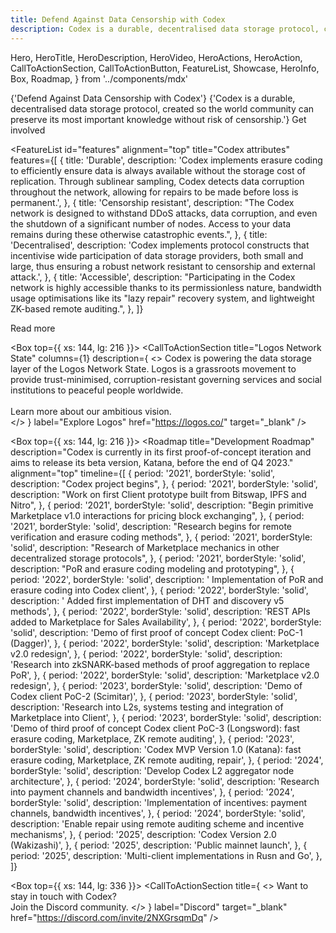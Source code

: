```yaml
---
title: Defend Against Data Censorship with Codex
description: Codex is a durable, decentralised data storage protocol, created so the world community can preserve its most important knowledge without risk of censorship.
---
```


  Hero,
  HeroTitle,
  HeroDescription,
  HeroVideo,
  HeroActions,
  HeroAction,
  CallToActionSection,
  CallToActionButton,
  FeatureList,
  Showcase,
  HeroInfo,
  Box,
  Roadmap,
} from '../components/mdx'

<Hero size="large">
  <HeroInfo>
    <HeroTitle>
      {'Defend Against Data Censorship with Codex'}
    </HeroTitle>
    <HeroDescription>
      {'Codex is a durable, decentralised data storage protocol, created so the world community can preserve its most important knowledge without risk of censorship.'} 
    </HeroDescription>
    <HeroActions>
      <HeroAction href="https://discord.gg/2NXGrsqmDq" target="_blank">
        Get involved
      </HeroAction>
    </HeroActions>
  </HeroInfo>
  <HeroVideo
    placeholderSrc="/hero/atlas02-1080x1080-placeholder.png"
    mobile={{ height: "100%", minHeight: "80vh" }}
  >
    <source src="/hero/atlas02-2048x2048-24fps-1M.mov" type='video/mp4; codecs="hvc1"' />
    <source src="/hero/atlas02-2048x2048-24fps-1M.webm" type="video/webm" />  
  </HeroVideo>
</Hero>

<FeatureList
  id="features"
  alignment="top"
  title="Codex attributes"
  features={[
    {
      title: 'Durable',
      description:
        'Codex implements erasure coding to efficiently ensure data is always available without the storage cost of replication. Through sublinear sampling, Codex detects data corruption throughout the network, allowing for repairs to be made before loss is permanent.',
    },
    {
      title: 'Censorship resistant',
      description:
        "The Codex network is designed to withstand DDoS attacks, data corruption, and even the shutdown of a significant number of nodes. Access to your data remains during these otherwise catastrophic events.",
    },
    {
      title: 'Decentralised',
      description:
        'Codex implements protocol constructs that incentivise wide participation of data storage providers, both small and large, thus ensuring a robust network resistant to censorship and external attack.',
    },
    {
      title: 'Accessible',
      description:
        "Participating in the Codex network is highly accessible thanks to its permissionless nature, bandwidth usage optimisations like its \"lazy repair\" recovery system, and lightweight ZK-based remote auditing.",
    },
  ]}
>
  <CallToActionButton variant="outlined" href="/about">
    Read more
  </CallToActionButton>
</FeatureList>

<Box top={{ xs: 144, lg: 216 }}>
  <CallToActionSection
    title="Logos Network State"
    columns={1}
    description={
      <>
        Codex is powering the data storage layer of the Logos Network State. Logos is a grassroots movement to provide trust-minimised, corruption-resistant governing services and social institutions to peaceful people worldwide.
        <br/>
        <br/>
        Learn more about our ambitious vision.  
      </>
    }
    label="Explore Logos"
    href="https://logos.co/"
    target="_blank"
  />
</Box>

<Box top={{ xs: 144, lg: 216 }}>
  <Roadmap
    title="Development Roadmap"
    description="Codex is currently in its first proof-of-concept iteration and aims to release its beta version, Katana, before the end of Q4 2023."
    alignment="top"
    timeline={[
      {
        period: '2021',
        borderStyle: 'solid',
        description: "Codex project begins",
      },
      {
        period: '2021',
        borderStyle: 'solid',
        description: "Work on first Client prototype built from Bitswap, IPFS and Nitro",
      },
      {
        period: '2021',
        borderStyle: 'solid',
        description: "Begin primitive Marketplace v1.0 interactions for pricing block exchanging",
      },
      {
        period: '2021',
        borderStyle: 'solid',
        description: "Research begins for remote verification and erasure coding methods",
      },
      {
        period: '2021',
        borderStyle: 'solid',
        description: "Research of Marketplace mechanics in other decentralized storage protocols",
      },
      {
        period: '2021',
        borderStyle: 'solid',
        description: "PoR and erasure coding modeling and prototyping",
      },
      {
        period: '2022',
        borderStyle: 'solid',
        description: ' Implementation of PoR and erasure coding into Codex client',
      },
      {
        period: '2022',
        borderStyle: 'solid',
        description: ' Added first implementation of DHT and discovery v5 methods',
      },
      {
        period: '2022',
        borderStyle: 'solid',
        description: 'REST APIs added to Marketplace for Sales Availability',
      },
      {
        period: '2022',
        borderStyle: 'solid',
        description: 'Demo of first proof of concept Codex client: PoC-1 (Dagger)',
      },
      {
        period: '2022',
        borderStyle: 'solid',
        description: 'Marketplace v2.0 redesign',
      },
      {
        period: '2022',
        borderStyle: 'solid',
        description: 'Research into zkSNARK-based methods of proof aggregation to replace PoR',
      },
      {
        period: '2022',
        borderStyle: 'solid',
        description: 'Marketplace v2.0 redesign',
      },
      {
        period: '2023',
        borderStyle: 'solid',
        description: 'Demo of Codex client PoC-2 (Scimitar)',
      },
      {
        period: '2023',
        borderStyle: 'solid',
        description: 'Research into L2s, systems testing and integration of Marketplace into Client',
      },
      {
        period: '2023',
        borderStyle: 'solid',
        description: 'Demo of third proof of concept Codex client PoC-3 (Longsword): fast erasure coding, Marketplace, ZK remote auditing',
      },
      {
        period: '2023',
        borderStyle: 'solid',
        description: 'Codex MVP Version 1.0 (Katana): fast erasure coding, Marketplace, ZK remote auditing, repair',
      },
      {
        period: '2024',
        borderStyle: 'solid',
        description: 'Develop Codex L2 aggregator node architecture',
      },
      {
        period: '2024',
        borderStyle: 'solid',
        description: 'Research into payment channels and bandwidth incentives',
      },
      {
        period: '2024',
        borderStyle: 'solid',
        description: 'Implementation of incentives: payment channels, bandwidth incentives',
      },
      {
        period: '2024',
        borderStyle: 'solid',
        description: 'Enable repair using remote auditing scheme and incentive mechanisms',
      },
      {
        period: '2025',
        description: 'Codex Version 2.0 (Wakizashi)',
      },
      {
        period: '2025',
        description: 'Public mainnet launch',
      },
      {
        period: '2025',
        description: 'Multi-client implementations in Rusn and Go',
      },
    ]}
  >
  </Roadmap>
</Box>

<Box top={{ xs: 144, lg: 336 }}>
  <CallToActionSection
    title={
      <>
        Want to stay in touch with Codex? <br/> 
        Join the Discord community.
      </>
    }
    label="Discord"
    target="_blank"
    href="https://discord.com/invite/2NXGrsqmDq"
  />
</Box>
